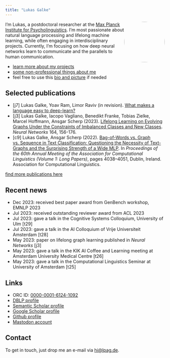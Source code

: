 ```yaml
---
title: "Lukas Galke"
---
```



<img style="float:right;border-radius:50%;" width="128" height="128" resize=true src="./images/2023-10-Lukas-Galke-square.jpeg">



I'm Lukas, a postdoctoral researcher at the [Max Planck Institute for
Psycholinguistics](https://mpi.nl). I'm most passionate about natural language
processing and lifelong machine learning, while often engaging in
interdisciplinary projects. Currently, I'm focusing on how deep neural networks
learn to communicate and the parallels to human communication. 

- [learn more about my projects](/projects.html)
- [some non-professional things about me](/about.html)
- feel free to use this [bio and picture](/bio.html) if needed

## Selected publications

- [j7] Lukas Galke, Yoav Ram, Limor Raviv (in revision). [What makes a language easy to deep-learn?](https://arxiv.org/abs/2302.12239)
- [j3] Lukas Galke, Iacopo Vagliano, Benedikt Franke, Tobias Zielke, Marcel Hoffmann, Ansgar Scherp (2023). [Lifelong Learning on Evolving Graphs Under the Constraints of Imbalanced Classes and New Classes](https://pure.mpg.de/rest/items/item_3368482_4/component/file_3510107/content). *Neural Networks* 164, 156-176.
- [c9] Lukas Galke, Ansgar Scherp (2022). [Bag-of-Words vs. Graph vs. Sequence in Text Classification: Questioning the Necessity of Text-Graphs and the Surprising Strength of a Wide MLP](https://doi.org/10.18653/v1/2022.acl-long.279). In *Proceedings of the 60th Annual Meeting of the Association for Computational Linguistics (Volume 1: Long Papers)*, pages 4038–4051, Dublin, Ireland. Association for Computational Linguistics.

[find more publications here](/publications.html)

## Recent news

- Dec 2023: received best paper award from GenBench workshop, EMNLP 2023
- Jul 2023: received outstanding reviewer award from ACL 2023
- Jul 2023: gave a talk in the Cognitive Systems Colloquium, University of Ulm [t29]
- Jul 2023: gave a talk in the AI Colloquium of Vrije Universiteit Amsterdam [t28]
- May 2023: paper on lifelong graph learning published in *Neural Networks* [j3]
- May 2023: gave a talk in the KIK AI Coffee and Learning meeting at Amsterdam University Medical Centre [t26]
- May 2023: gave a talk in the Computational Linguistics Seminar at University of Amsterdam [t25]


## Links

- ORC ID: [0000-0001-6124-1092](https://orcid.org/0000-0001-6124-1092)
- [DBLP profile](https://dblp.org/pid/200/7830.html)
- [Semantic Scholar profile](https://www.semanticscholar.org/author/Lukas-Galke/11220282)
- [Google Scholar profile](https://scholar.google.com/citations?user=AHGGdYQAAAAJ&hl=en)
- [Github profile](https://github.com/lgalke)
- <a rel="me" href="https://sigmoid.social/@lpag">Mastodon account</a>

## Contact

To get in touch, just drop me an e-mail via
[hi@lpag.de](mailto:hi@lpag.de?subject=Hey Lukas).

